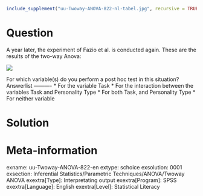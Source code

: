 ```r
include_supplement("uu-Twoway-ANOVA-822-nl-tabel.jpg", recursive = TRUE)
```

Question
========
  
A year later, the experiment of Fazio et al. is conducted again. These are the results of the two-way Anova:

![](uu-Twoway-ANOVA-822-nl-tabel.jpg)

For which variable(s) do you perform a post hoc test in this situation? 
Answerlist
----------
* For the variable Task
* For the interaction between the variables Task and Personality Type
* For both Task, and Personality Type
* For neither variable

Solution
========

Meta-information
================
exname: uu-Twoway-ANOVA-822-en
extype: schoice
exsolution: 0001
exsection: Inferential Statistics/Parametric Techniques/ANOVA/Twoway ANOVA
exextra[Type]: Interpretating output
exextra[Program]: SPSS
exextra[Language]: English
exextra[Level]: Statistical Literacy
